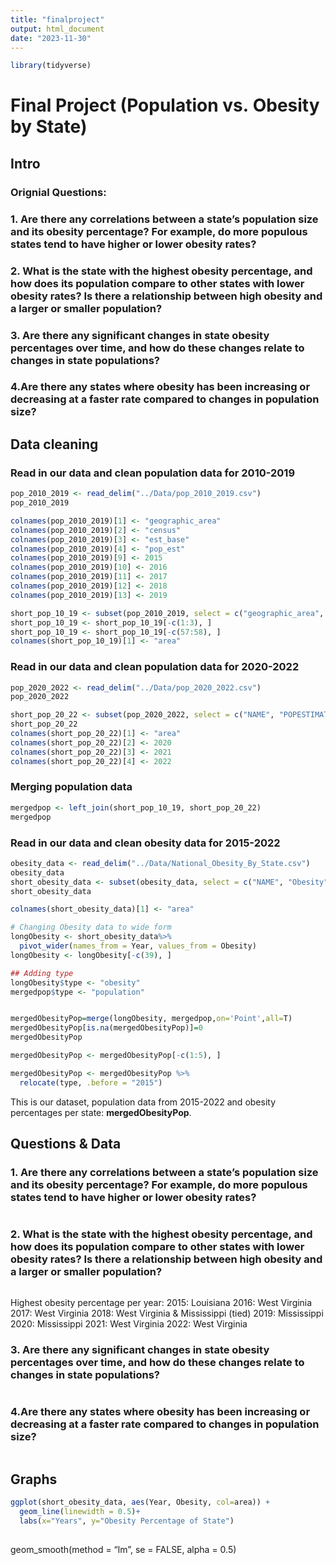 ```yaml
---
title: "finalproject"
output: html_document
date: "2023-11-30"
---
```

```r
library(tidyverse)
```
# Final Project (Population vs. Obesity by State)

## Intro
### Orignial Questions: 
### 1. Are there any correlations between a state’s population size and its obesity percentage? For example, do more populous states tend to have higher or lower obesity rates?


### 2. What is the state with the highest obesity percentage, and how does its population compare to other states with lower obesity rates? Is there a relationship between high obesity and a larger or smaller population?


### 3. Are there any significant changes in state obesity percentages over time, and how do these changes relate to changes in state populations? 


### 4.Are there any states where obesity has been increasing or decreasing at a faster rate compared to changes in population size?


## Data cleaning
### Read in our data and clean population data for 2010-2019
```r
pop_2010_2019 <- read_delim("../Data/pop_2010_2019.csv")
pop_2010_2019

colnames(pop_2010_2019)[1] <- "geographic_area"
colnames(pop_2010_2019)[2] <- "census"
colnames(pop_2010_2019)[3] <- "est_base"
colnames(pop_2010_2019)[4] <- "pop_est"
colnames(pop_2010_2019)[9] <- 2015
colnames(pop_2010_2019)[10] <- 2016
colnames(pop_2010_2019)[11] <- 2017
colnames(pop_2010_2019)[12] <- 2018
colnames(pop_2010_2019)[13] <- 2019

short_pop_10_19 <- subset(pop_2010_2019, select = c("geographic_area", "2015", "2016", "2017", "2018", "2019"))
short_pop_10_19 <- short_pop_10_19[-c(1:3), ]
short_pop_10_19 <- short_pop_10_19[-c(57:58), ]
colnames(short_pop_10_19)[1] <- "area"

```

### Read in our data and clean population data for 2020-2022
```r
pop_2020_2022 <- read_delim("../Data/pop_2020_2022.csv")
pop_2020_2022

short_pop_20_22 <- subset(pop_2020_2022, select = c("NAME", "POPESTIMATE2020", "POPESTIMATE2021", "POPESTIMATE2022"))
short_pop_20_22
colnames(short_pop_20_22)[1] <- "area"
colnames(short_pop_20_22)[2] <- 2020
colnames(short_pop_20_22)[3] <- 2021
colnames(short_pop_20_22)[4] <- 2022

```

### Merging population data
```r
mergedpop <- left_join(short_pop_10_19, short_pop_20_22)
mergedpop
```

### Read in our data and clean obesity data for 2015-2022
```r
obesity_data <- read_delim("../Data/National_Obesity_By_State.csv")
obesity_data
short_obesity_data <- subset(obesity_data, select = c("NAME", "Obesity", "Year"))
short_obesity_data

colnames(short_obesity_data)[1] <- "area"

# Changing Obesity data to wide form
longObesity <- short_obesity_data%>%
  pivot_wider(names_from = Year, values_from = Obesity)
longObesity <- longObesity[-c(39), ]

## Adding type
longObesity$type <- "obesity"
mergedpop$type <- "population"


mergedObesityPop=merge(longObesity, mergedpop,on='Point',all=T)
mergedObesityPop[is.na(mergedObesityPop)]=0
mergedObesityPop

mergedObesityPop <- mergedObesityPop[-c(1:5), ]

mergedObesityPop <- mergedObesityPop %>%
  relocate(type, .before = "2015")
```

This is our dataset, population data from 2015-2022 and obesity percentages per state: **mergedObesityPop**. 

## Questions & Data
### 1. Are there any correlations between a state’s population size and its obesity percentage? For example, do more populous states tend to have higher or lower obesity rates?
```r

```


### 2. What is the state with the highest obesity percentage, and how does its population compare to other states with lower obesity rates? Is there a relationship between high obesity and a larger or smaller population?
```r


```

Highest obesity percentage per year: 
2015: Louisiana
2016: West Virginia
2017: West Virginia
2018: West Virginia & Mississippi (tied)
2019: Mississippi
2020: Mississippi
2021: West Virginia
2022: West Virginia


### 3. Are there any significant changes in state obesity percentages over time, and how do these changes relate to changes in state populations? 
```r

```


### 4.Are there any states where obesity has been increasing or decreasing at a faster rate compared to changes in population size?
```r

```

## Graphs
```r
ggplot(short_obesity_data, aes(Year, Obesity, col=area)) +
  geom_line(linewidth = 0.5)+
  labs(x="Years", y="Obesity Percentage of State")
  
```
geom_smooth(method = "lm", se = FALSE, alpha = 0.5)




